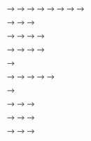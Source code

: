 <!-- ## 5.2 동시 출현 네트워크 - Co-occurrence network -->

<!-- 단어들이 서로 얼마나 가까운지 네트워크 형태로 표현한 것을 **동시 출현 네트워크(Co-occurrence network)** 라고 합니다. 단어 동시 출현 빈도를 이용해 동시 출현 네트워크를 만들면 단어들이 어떤 맥락에서 사용됐는지 이해할 수 있습니다. -->

<!-- ### 5.2.1 네트워크 그래프 데이터 만들기 - `as_tbl_graph()` -->

<!-- 동시 출현 네트워크를 만들려면 동시 출현 빈도 데이터를 '네트워크 그래프 데이터'로 변환해야 합니다. `tidygraph` 패키지의 `as_tbl_graph()`를 이용하면 네트워크 그래프 데이터를 만들 수 있습니다. -->

<!-- 네트워크가 너무 복잡하게 구성되지 않도록 단어 동시 출현 빈도를 담고 있는 `pair`에서 25회 이상 사용된 단어만 추출해 네트워크 그래프 데이터를 생성하겠습니다. 생성된 `graph_comment`를 출력하면 단어를 나타내는 노드(Node, 꼭짓점) 30개와 단어를 연결하는 엣지(Edge, 선) 108개로 구성된 것을 확인할 수 있습니다. 그래프를 만들 때 이 값들을 활용합니다. -->

<!-- ```{r eval=F} -->
<!-- install.packages("tidygraph") -->
<!-- library(tidygraph) -->

<!-- graph_comment <- pair %>% -->
<!--   filter(n >= 25) %>% -->
<!--   as_tbl_graph() -->

<!-- graph_comment -->
<!-- ``` -->


<!-- ```{r echo=F} -->
<!-- # install.packages("tidygraph") -->
<!-- library(tidygraph) -->

<!-- graph_comment <- pair %>% -->
<!--   filter(n >= 25) %>% -->
<!--   as_tbl_graph() -->

<!-- graph_comment -->
<!-- ``` -->

<!-- > [참고] 분석 결과물을 확인하기 전에는 빈도가 몇 이상인 단어를 추출하는 게 적당한지 알 수 없습니다. 빈도를 조절하며 그래프를 여러 번 만들어 본 다음 적당한 값을 찾아야 합니다. -->




<!-- ### 5.2.2 네트워크 그래프 만들기 - `ggraph()` -->

<!-- `graph_comment`를 이용해 네트워크 그래프를 만들겠습니다. `ggraph` 패키지의 `ggraph()`를 이용하면 네트워크 그래프를 쉽게 만들 수 있습니다. 네트워크 그래프는 엣지와 노드로 구성됩니다. (1) `ggraph()`에 앞에서 생성한 `graph_comment`를 입력하고 `geom_edge_link()`를 추가하면 단어가 엣지로 연결됩니다. (2) 여기에 `geom_node_point()`를 추가하면 각 단어가 노드로 구성됩니다. (3) 마지막으로 `geom_node_text()`를 추가하고 `aes(label = name)`을 입력하면 `graph_comment`의 `name`에 있는 단어가 노드에 표시됩니다.  -->

<!-- ```{r eval=F} -->
<!-- install.packages("ggraph") -->
<!-- ``` -->

<!-- ```{r} -->
<!-- library(ggraph) -->
<!-- ggraph(graph_comment) + -->
<!--   geom_edge_link() +                 # 엣지 -->
<!--   geom_node_point() +                # 노드 -->
<!--   geom_node_text(aes(label = name))  # 텍스트 -->
<!-- ``` -->

<!-- > [알아두면 좋아요] 그래프를 큰 화면에 출력하는 방법 -->

<!-- > 네트워크 그래프는 큰 이미지로 봐야만 전체 구성을 확인할 수 있습니다. RStudio의 Plots 창에서 Zoom 아이콘을 클릭 해 큰 화면에서 살펴보세요. 또는 이미지 출력 창을 별도로 띄우면 큰 화면에서 그래프를 살펴볼 수 있습니다. 윈도우에서는 `windows()`, macOS에서는 `x11()`을 실행하고 창을 크게 만든 다음 그래프를 출력해보세요. -->


<!-- #### 그래프 다듬기 -->

<!-- 네트워크 그래프를 보기 좋게 수정하겠습니다. 우선 노드의 한글을 표현하는데 사용할 폰트를 설정하겠습니다. -->

<!-- ```{r} -->
<!-- library(showtext) -->
<!-- font_add_google(name = "Nanum Gothic", family = "nanumgothic") -->
<!-- showtext_auto() -->
<!-- ``` -->

<!-- 이제 함수의 파라미터를 이용해 엣지와 노드의 색깔, 크기, 텍스트 표시 위치 등을 수정하겠습니다. `ggraph()`의 `layout`은 네트워크 형태를 지정하는 기능을 합니다. `layout`을 지정하면 난수를 이용해 매번 다른 모양의 그래프를 만듭니다. `set.seed()`로 난수를 고정해 항상 같은 모양의 그래프를 만들도록 설정하겠습니다. -->

<!-- ```{r} -->
<!-- set.seed(1234)                              # 난수 고정 -->
<!-- ggraph(graph_comment, layout = "fr") +      # 레이아웃 -->

<!--   geom_edge_link(color = "gray50",          # 엣지 색깔 -->
<!--                  alpha = 0.5) +             # 엣지 명암 -->

<!--   geom_node_point(color = "lightcoral",     # 노드 색깔 -->
<!--                   size = 5) +               # 노드 크기 -->

<!--   geom_node_text(aes(label = name),         # 텍스트 표시 -->
<!--                  repel = T,                 # 노드밖 표시 -->
<!--                  size = 5,                  # 텍스트 크기 -->
<!--                  family = "nanumgothic") +  # 폰트 -->

<!--   theme_graph()                             # 배경 삭제 -->
<!-- ``` -->

<!-- > [참고] 노트 텍스트의 폰트는 `geom_node_text()`의 `family`를 이용해 별도로 설정해야 합니다. `theme()`으로 그래프의 전체 폰트를 바꾸더라도 노드 텍스트에는 적용되지 않습니다.  -->

<!-- <br> -->

<!-- > [참고] `ggraph()`의 `layout`을 이용해 네트워크를 다양한 모양으로 표현할 수 있습니다. 레이아웃에 따라 네트워크가 어떻게 달라지는지 궁금하다면 아래 페이지를 살펴보세요. -->

<!-- > [- data-imaginist.com/2017/ggraph-introduction-layouts](data-imaginist.com/2017/ggraph-introduction-layouts) -->


<!-- #### 네트워크 그래프 함수 만들기 -->

<!-- 앞으로 네트워크 그래프를 자주 만들게 될 것입니다. 같은 코드를 반복 작성하지 않도록 함수를 만들어 활용하겠습니다.  -->

<!-- ```{r} -->
<!-- word_network <- function(x) { -->
<!--   ggraph(x, layout = "fr") + -->
<!--     geom_edge_link(color = "gray50", -->
<!--                    alpha = 0.5) + -->
<!--     geom_node_point(color = "lightcoral", -->
<!--                     size = 5) + -->
<!--     geom_node_text(aes(label = name), -->
<!--                    repel = T, -->
<!--                    size = 5, -->
<!--                    family = "nanumgothic") + -->
<!--     theme_graph() -->
<!-- } -->
<!-- ``` -->

<!-- 이제 `as_tbl_graph()`로 만든 데이터를 `word_network()`에 적용하면 네트워크 그래프가 만들어집니다. -->

<!-- ```{r eval=F} -->
<!-- set.seed(1234) -->
<!-- word_network(graph_comment) -->
<!-- ``` -->

<!-- > [편집] 결과 생략 표시 -->


<!-- ### 5.2.3 유의어 처리하기 -->

<!-- 출력한 그래프를 보면 `"감독"`, `"봉감독"`, `"봉준호감독"`과 같이 의미가 비슷한 단어가 개별 노드로 되어있어 복잡하고 해석하기 어렵습니다. 이처럼 표현은 다르지만 의미가 비슷한 단어를 **유의어(Synonyms)**라고 합니다. 유의어를 한 단어로 통일하면 데이터의 구조를 간결하게 만들므로 텍스트를 해석하는데 도움이 됩니다. -->

<!-- 네트워크에 단어 간의 관계가 더 분명하게 드러나도록 `comment`에서 비슷한 단어들을 통일한 다음 네트워크 그래프 데이터를 다시 만들겠습니다. 출력 결과를 보면 그래프 구조가 이해하기 편해졌음을 알 수 있습니다. -->

<!-- <!-- ```{r} --> -->
<!-- <!-- # 유의어 처리하기 --> -->
<!-- <!-- comment <- comment %>% --> -->
<!-- <!--   mutate( --> -->
<!-- <!--     word = ifelse(str_detect(word, "감독") & --> -->
<!-- <!--                   !str_detect(word, "감독상"), "봉준호", word), --> -->
<!-- <!--     word = ifelse(word  == "오르다", "올리다", word), --> -->
<!-- <!--     word = ifelse(str_detect(word, "축하"), "축하", word)) --> -->

<!-- <!-- # 단어 동시 출현 빈도 구하기 --> -->
<!-- <!-- pair <- comment %>% --> -->
<!-- <!--   pairwise_count(word, id, sort = T) --> -->

<!-- <!-- # 네트워크 그래프 데이터 만들기 --> -->
<!-- <!-- graph_comment <- pair %>% --> -->
<!-- <!--   filter(n >= 25) %>% --> -->
<!-- <!--   as_tbl_graph() --> -->

<!-- <!-- # 네트워크 그래프 만들기 --> -->
<!-- <!-- set.seed(1234) --> -->
<!-- <!-- word_network(graph_comment) --> -->
<!-- <!-- ``` --> -->


<!-- ```{r} -->
<!-- # 유의어 처리하기 -->
<!-- comment <- comment %>% -->
<!--   mutate(word = ifelse(str_detect(word, "감독") & -->
<!--                       !str_detect(word, "감독상"), "봉준호", word),  -->
<!--          word = ifelse(word == "오르다", "올리다", word), -->
<!--          word = ifelse(str_detect(word, "축하"), "축하", word)) -->

<!-- # 단어 동시 출현 빈도 구하기 -->
<!-- pair <- comment %>% -->
<!--   pairwise_count(word, id, sort = T) -->

<!-- # 네트워크 그래프 데이터 만들기 -->
<!-- graph_comment <- pair %>% -->
<!--   filter(n >= 25) %>% -->
<!--   as_tbl_graph() -->

<!-- # 네트워크 그래프 만들기 -->
<!-- set.seed(1234) -->
<!-- word_network(graph_comment) -->
<!-- ``` -->


<!-- --- -->

<!-- > [편집] 지시선 넣어 설명하기 - 코드에 주석을 달면 지저분해지므로 -->

<!-- ```{r eval=F} -->
<!-- # "감독상"을 제외하고 "감독"이 들어간 모든 단어를 "봉준호"로 수정 -->
<!--     word = ifelse(str_detect(word, "감독") & -->
<!--                   !str_detect(word, "감독상"), "봉준호", word), -->

<!-- # "오르다"를 "올리다"로 수정 -->
<!-- word = ifelse(word  == "오르다", "올리다", word), -->

<!-- # "축하"가 들어간 모든 단어를 "축하"로 수정 -->
<!-- word = ifelse(str_detect(word, "축하"), "축하", word)) -->
<!-- ``` -->

<!-- --- -->



<!-- ### 5.2.4 연결 중심성과 커뮤니티 -->

<!-- 네트워크 그래프는 수많은 단어를 노드로 표현하기 때문에 어떤 단어를 중심으로 해석해야 할지 판단하기 어렵습니다. 이런 경우 그래프에 연결 중심성과 커뮤니티를 표현하면 단어의 관계를 보다 분명하게 파악할 수 있습니다. -->


<!-- #### 연결 중심성이란? -->

<!-- **연결 중심성(Degree Centrality)**은 노드가 다른 노드들과 얼마나 깊게 연결되는지를 나타낸 값입니다. 연결 중심성으로 노드의 크기를 조정하면 어떤 단어를 눈여겨봐야 하는지 판단하기 쉬워집니다. `tidygraph`패키지의 `centrality_degree()`를 이용하면 연결 중심성을 구할 수 있습니다. -->

<!-- ```{r echo=FALSE, out.width = '500px'} -->
<!-- knitr::include_graphics(here::here("img/network_centrality.png")) -->
<!-- ``` -->

<!-- #### 커뮤니티란? -->

<!-- 어떤 단어들은 관계가 가까워 자주 함께 사용되고, 어떤 단어들은 그렇지 않습니다. '단어 간의 관계가 가까워 빈번하게 연결된 노드 집단'을 **커뮤니티(Community)**라고 합니다. 노드를 커뮤니티별로 구분지어 서로 다른 색으로 표현하면 네트워크 구조를 이해하는데 도움이 됩니다.  `tidygraph` 패키지의 `group_infomap()`을 이용하면 노드들을 몇 개의 커뮤니티로 구분할 수 있습니다. -->

<!-- ```{r echo=FALSE, out.width = '500px'} -->
<!-- knitr::include_graphics(here::here("img/network_community.png")) -->
<!-- ``` -->

<!-- #### 1. 네트워크 그래프 데이터에 연결 중심성, 커뮤니티 변수 추가하기 -->

<!-- 네트워크 그래프에 연결 중심성과 커뮤니티를 표현하면 단어 동시 출현 빈도를 담은 `pair`를 이용해 네트워크 그래프 데이터를 만든 다음, 연결 중심성과 커뮤니티를 나타낸 변수를 추가하면 됩니다. -->

<!-- **네트워크 그래프 데이터 만들기** : `pair`에서 25회 이상 함께 사용된 단어만 추출하고 `as_tbl_graph()`를 이용해 네트워크 그래프 데이터를 만들겠습니다. `group_infomap()`은 방향성이 없는 네트워크에서만 커뮤니티를 찾아주기 때문에 `as_tbl_graph()`에 `directed = F`를 입력해야합니다. -->

<!-- **연결 중심성, 커뮤니티 변수 추가하기** : `mutate()`에 `centrality_degree()`를 적용해 연결 중심성을 나타낸 변수를 추가하고, `group_infomap()`을 적용해 노드들을 몇 개의 커뮤니티로 분류한 변수를 추가하겠습니다. -->

<!--   `group_infomap()`은 커뮤니티를 정수형 숫자로 표현합니다. 변수가 숫자인 상태로 그래프를 만들면 노드가 그룹에 따라 다른 색으로 표현되는 게 아니라 숫자 크기에 따라 농도가 다른 그라데이션으로 표현됩니다. `as.factor()`를 이용해 `group_infomap()`의 결과를 factor  타입으로 변환하면 이런 현상을 피할 수 있습니다. -->

<!-- `graph_comment`를 출력하면 각 노드에 중심성(centrality)과 커뮤니티(group)가 추가된 것을 확인할 수 있습니다. -->

<!-- ```{r} -->
<!-- set.seed(1234) -->
<!-- ``` -->

<!-- ```{r} -->
<!-- graph_comment <- pair %>% -->
<!--   filter(n >= 25) %>% -->
<!--   as_tbl_graph(directed = F) %>% -->
<!--   mutate(centrality = centrality_degree(),        # 연결 중심성 -->
<!--          group = as.factor(group_infomap()))      # 커뮤니티 -->

<!-- graph_comment -->
<!-- ``` -->

<!-- > [참고] `group_infomap()`은 그룹을 생성할 때 난수를 이용하기 때문에 코드를 실행할 때마다 그룹이 조금씩 바뀝니다. `set.seed()`로 난수를 고정하면 항상 같은 그룹을 생성합니다. -->

<!-- #### 2. 네트워크 그래프에 연결 중심성, 커뮤니티 표현하기 -->

<!-- `graph_comment`를 이용해 그래프를 만들겠습니다. `geom_node_point()`에 `aes()`를 추가한 다음 연결 중심성에 따라 노드 크기를 결정하도록  `size = centrality`를 입력하고, 커뮤니티에 따라 노드 색깔을 결정하도록 `color = group`를 입력하겠습니다. 그런 다음 `show.legend = F`를 추가해 범례를 표현하지 않도록 하겠습니다. -->

<!-- 노드 크기를 연결 중심성에 따라 결정하면 노드가 너무 크거나 너무 작아서 알아보기 불편합니다. 노드 크기를 5~15 범위로 유지하도록 `scale_size(range = c(5, 15))`를 추가하겠습니다. -->

<!-- ```{r} -->
<!-- set.seed(1234) -->
<!-- ggraph(graph_comment, layout = "fr") +      # 레이아웃 -->

<!--   geom_edge_link(color = "gray50",          # 엣지 색깔 -->
<!--                  alpha = 0.5) +             # 엣지 명암 -->

<!--   geom_node_point(aes(size = centrality,    # 노드 크기 -->
<!--                       color = group),       # 노드 색깔 -->
<!--                   show.legend = F) +        # 범례 삭제 -->
<!--   scale_size(range = c(5, 15)) +            # 노드 크기 범위 -->

<!--   geom_node_text(aes(label = name),         # 텍스트 표시 -->
<!--                  repel = T,                 # 노드밖 표시 -->
<!--                  size = 5,                  # 텍스트 크기 -->
<!--                  family = "nanumgothic") +  # 폰트 -->

<!--   theme_graph()                             # 배경 삭제 -->
<!-- ``` -->




<!-- #### 3. 주요 단어 살펴보기 -->

<!-- 네트워크 그래프를 보면 텍스트에서 어떤 단어가 중요한지, 단어가 어떤 맥락에서 사용되었는지 이해할 수 있습니다. -->

<!-- #### 관심 단어의 커뮤니티 살펴보기 -->

<!-- 가장 눈에 띄는 단어는 노드의 크기가 가장 큰 `"봉준호"`입니다. `graph_comment`에서 `name`이 `"봉준호"`인 행을 출력하면 4번 커뮤니티로 분류되어 있음을 알 수 있습니다. -->

<!-- ```{r} -->
<!-- graph_comment %>% -->
<!--   filter(name == "봉준호") -->
<!-- ``` -->

<!-- #### 같은 커뮤니티로 분류된 단어 살펴보기 -->

<!-- `graph_comment`에서 `group`이 `4`인 노드를 추출해 데이터 프레임으로 변환하면 `"봉준호"`가 어떤 단어들과 같은 커뮤니티로 분류되었는지 알 수 있습니다. -->

<!-- ```{r} -->
<!-- graph_comment %>% -->
<!--   filter(group == 4) %>% -->
<!--   arrange(-centrality) %>% -->
<!--   data.frame() -->
<!-- ``` -->

<!-- #### 연결 중심성이 높은 주요 단어 살펴보기 -->

<!-- `graph_comment`를 연결 중심성이 높은 순으로 출력하면 어떤 단어를 눈여겨 봐야할지 알 수 있습니다. 아래 출력 결과를 보면 `"축하"`가 `"봉준호"` 다음으로 연결 중심성이 높고, 2번 커뮤니티로 분류되어 있다는 것을 알 수 있습니다. -->

<!-- ```{r} -->
<!-- graph_comment %>% -->
<!--   arrange(-centrality) -->
<!-- ``` -->

<!-- 2번 커뮤니티로 분류된 단어들을 살펴보면 주로 봉준호 감독의 수상을 축하하는 내용으로 구성되어 있음을 알 수 있습니다. -->

<!-- ```{r} -->
<!-- graph_comment %>% -->
<!--   filter(group == 2) %>% -->
<!--   arrange(-centrality) %>% -->
<!--   data.frame() -->
<!-- ``` -->


<!-- #### 4. 주요 단어가 사용된 원문 살펴보기 -->

<!-- 네트워크에 표현된 단어만 봐서는 맥락을 구체적으로 이해하기 어려울 수 있습니다. 이럴 때 단어가 사용된 텍스트 원문을 함께 살펴보면 맥락을 이해하는데 도움이 됩니다. `filter()`와 `str_detact()`를 이용해 댓글 원문이 들어있는 `news_comment`에서 특정 단어가 사용된 댓글을 추출해 보겠습니다. -->

<!-- ```{r eval=F} -->
<!-- news_comment %>% -->
<!--   filter(str_detect(reply, "봉준호") & str_detect(reply, "대박")) %>% -->
<!--   select(reply) -->
<!-- ``` -->

<!-- ```{r echo=F} -->
<!-- news_comment %>% -->
<!--   filter(str_detect(reply, "봉준호") & str_detect(reply, "대박")) %>% -->
<!--   select(reply) %>% -->
<!--   print(n = 3) -->
<!-- ``` -->

<!-- <br> -->

<!-- ```{r eval=F} -->
<!-- news_comment %>% -->
<!--   filter(str_detect(reply, "박근혜") & str_detect(reply, "블랙리스트")) %>% -->
<!--   select(reply) -->
<!-- ``` -->

<!-- ```{r echo=F} -->
<!-- news_comment %>% -->
<!--   filter(str_detect(reply, "박근혜") & str_detect(reply, "블랙리스트")) %>% -->
<!--   select(reply) %>% -->
<!--   print(n = 3) -->
<!-- ``` -->

<!-- <br> -->

<!-- ```{r eval=F} -->
<!-- news_comment %>% -->
<!--   filter(str_detect(reply, "기생충") & str_detect(reply, "조국")) %>% -->
<!--   select(reply) -->
<!-- ``` -->

<!-- ```{r echo=F} -->
<!-- news_comment %>% -->
<!--   filter(str_detect(reply, "기생충") & str_detect(reply, "조국")) %>% -->
<!--   select(reply) %>% -->
<!--   print(n = 3) -->
<!-- ``` -->


<!-- > [참고] `tidygraph` 패키지에는 `centrality_degree()` 외에도 연결 중심성 지표를 구하는 다양한 함수가 있습니다. 또한 `group_infomap()` 외에도 커뮤니티 탐지 알고리즘을 이용하는 다양한 함수가 있습니다. `tidygraph` 패키지에서 사용할 수 있는 지표와 알고리즘이 궁금하다면 아래 페이지를 살펴보세요. -->

<!-- > [- tidygraph.data-imaginist.com](tidygraph.data-imaginist.com) -->


<!-- ## 5.3 단어 간 상관 분석 - Phi coefficient -->

<!-- 앞에서 보았듯이 `"영화"`와 `"기생충"`은 가장 빈번하게 함께 사용되는 단어쌍입니다. 하지만 이 단어들은 독립적으로도 흔하게 사용되기 때문에 텍스트를 이해하는데 별 다른 도움이 되지 않습니다. 단어의 관계를 분석할 때는 단순히 자주 함께 사용된 단어가 아니라 다른 단어에 비해 상대적으로 자주 함께 사용된 단어가 무엇인지 살펴봐야 합니다. -->

<!-- ### 5.3.1 파이 계수의 개념 알아보기 -->

<!-- **파이 계수(Phi coefficient)**는 두 단어가 함께 사용되는 경우가 각각 사용되는 경우에 비해 얼마나 많은지 나타낸 지표입니다. 파이 계수를 이용하면 어떤 단어와 자주 함께 사용되지만 다른 단어와는 자주 함께 사용되지 않는 단어 즉, 상대적으로 관련성이 큰 단어가 무엇인지 알 수 있습니다. -->


<!-- #### 파이 계수의 의미 -->

<!-- 파이 계수가 어떤 의미를 지니는지 조금 더 자세히 알아보겠습니다. X와 Y라는 두 단어가 있을 때, 여러 텍스트에서 두 단어의 사용 여부를 놓고 가능한 모든 경우를 따져보면 다음과 같이 나누어 볼 수 있습니다. -->

<!-- - X, Y 모두 있음($a$) -->
<!-- - X, Y 모두 없음($d$) -->
<!-- - X만 있음($b$) -->
<!-- - Y만 있음($c$) -->

<!-- 이를 표로 정리하면 다음과 같습니다. -->

<!-- |              | 단어 Y 있음     | 단어 Y 없음     | 전체           |   | -->
<!-- |:------------:|:---------------:|:---------------:|:--------------:|---| -->
<!-- | 단어 X 있음  | $a$             | $b$             | $a+b$          |   | -->
<!-- | 단어 X 없음  | $c$             | $d$             | $c+d$          |   | -->
<!-- | 전체         | $a+c$           | $b+d$           | n              |   | -->

<!-- 각각의 경우에 해당하는 텍스트의 개수를 구한 다음 아래 공식을 이용하면 파이 계수를 계산할 수 있습니다. -->

<!-- $$\phi=\frac{ad-bc}{\sqrt{(a+b)(c+d)(a+c)(b+d)}}$$ -->

<!-- 파이 계수의 범위는 -1 ~ +1입니다. +1에 가까울수록 두 단어가 자주 함께 사용돼 관련성이 크다는 것을 의미합니다. 반대로 -1에 가까울수록 함께 사용되는 경우가 드물어 관련성이 작다는 것을 의미합니다. -->

<!-- #### 5.3.2 파이 계수 구하기 - `pairwise_cor()` -->

<!-- 텍스트를 형태소로 토큰화한 후 **5.2.3**에서 유의어 처리를 완료한 `comment`를 이용해 파이 계수를 구하겠습니다. -->

<!-- 먼저 `add_count()`를 이용해 단어 빈도를 추가하고, 사용 빈도가 낮은 단어 간의 파이 계수는 텍스트의 전반적인 경향을 이해하는 데 도움이 되지 않으므로 20회 이상 사용된 단어만 추출하겠습니다. 그런 다음 `widyr` 패키지의 `pairwise_cor()`를 이용해 파이 계수를 구하겠습니다. `pairwise_cor()`에는 두 가지 파라미터를 지정해야 합니다. -->

<!-- - `item` : 단어가 들어있는 변수. 여기서는 `word`를 입력하면 됩니다. -->
<!-- - `feature` : 텍스트를 구분하는 기준이 되는 변수. 여기서는 `id`를 입력하면 됩니다. -->

<!-- `pairwise_cor()`에 `sort = T`를 추가하면 파이 계수가 높은 순으로 데이터를 정렬하므로 관련성이 큰 단어 중심으로 결과물을 살펴볼 수 있습니다. 출력 결과에서 `correlation`이 단어쌍의 파이 계수를 의미합니다. -->

<!-- ```{r} -->
<!-- word_cors <- comment %>% -->
<!--   add_count(word) %>% -->
<!--   filter(n >= 20) %>% -->
<!--   pairwise_cor(item = word, feature = id, sort = T) -->

<!-- word_cors -->
<!-- ``` -->

<!-- > [참고] `count()`를 이용하면 빈도만 남지만 `add_count()`를 이용하면 원자료를 유지한 상태로 빈도를 나타낸 변수를 추가합니다. -->


<!-- ### 5.3.3 특정 단어와 관련성이 큰 단어 살펴보기 -->

<!-- `filter()`를 이용하면 특정 단어와 관련성이 큰 단어를 살펴볼 수 있습니다. 출력 결과를 보면 단순히 자주 사용된 단어가 아니라 상대적으로 자주 함께 사용된 단어가 무엇인지 알 수 있습니다. -->

<!-- ```{r} -->
<!-- word_cors %>%  -->
<!--   filter(item1 == "대한민국") -->

<!-- word_cors %>%  -->
<!--   filter(item1 == "역사") -->
<!-- ``` -->

<!-- > [편집] 2단 편집 -->

<!-- #### 5.3.4 파이 계수로 막대 그래프 만들기 -->

<!-- 파이 계수로 막대 그래프를 만들면 특정 단어가 어떤 단어와 관련성이 높은지 한 눈에 살펴볼 수 있습니다. -->

<!-- #### 1. 관심 단어별로 파이 계수가 큰 단어 추출하기 -->

<!-- `word_cors`에서 관심 단어별로 파이 계수가 가장 큰 단어를 8개씩 추출하겠습니다. -->

<!-- ```{r} -->
<!-- # 관심 단어 목록 생성 -->
<!-- target <- c("대한민국", "역사", "수상소감", "조국", "박근혜", "블랙리스트") -->

<!-- top_cors <- word_cors %>% -->
<!--   filter(item1 %in% target) %>% -->
<!--   group_by(item1) %>% -->
<!--   slice_max(correlation, n = 8) -->
<!-- ``` -->


<!-- #### 2. 막대 그래프 만들기 -->

<!-- `top_cors`를 이용해 그래프를 만들겠습니다. 출력된 그래프를 보면 관심 단어가 어떤 단어와 관련성이 큰지 한 눈에 알 수 있습니다. -->

<!-- ```{r} -->
<!-- # 그래프 순서 정하기 -->
<!-- top_cors$item1 <- factor(top_cors$item1, levels = target) -->

<!-- library(ggplot2) -->
<!-- ggplot(top_cors, aes(x = reorder_within(item2, correlation, item1), -->
<!--                  y = correlation, -->
<!--                  fill = item1)) + -->
<!--   geom_col(show.legend = F) + -->
<!--   facet_wrap(~ item1, scales = "free") + -->
<!--   coord_flip() + -->
<!--   scale_x_reordered() + -->
<!--   labs(x = NULL) + -->
<!--   theme(text = element_text(family = "nanumgothic")) -->
<!-- ``` -->


<!-- ### 5.3.5 파이 계수로 네트워크 그래프 만들기 -->

<!-- 단어의 동시 출현 빈도를 이용해 네트워크 그래프를 만들었던 것과 같은 방식으로 파이 계수를 이용해 네트워크 그래프를 만들 수 있습니다. 파이 계수로 네트워크 그래프를 만들면 관련성이 큰 단어 중심으로 텍스트의 맥락을 살펴볼 수 있습니다. -->


<!-- #### 1. 네트워크 그래프 데이터 만들고 연결 중심성과 커뮤니티 추가하기 -->

<!-- 네트워크 그래프가 너무 복잡하지 않고 관련성이 큰 단어 중심으로 표현되도록 `word_cors`에서 `correlation`이 `0.15` 이상인 단어쌍을 추출하겠습니다. 그런 다음, 네트워크 그래프 데이터를 만들고, 연결 중심성과 커뮤니티를 추가하겠습니다. -->
<!-- ```{r} -->
<!-- set.seed(1234) -->
<!-- graph_cors <- word_cors %>% -->
<!--   filter(correlation >= 0.15) %>% -->
<!--   as_tbl_graph(directed = F) %>% -->
<!--   mutate(centrality = centrality_degree(), -->
<!--          group = as.factor(group_infomap())) -->
<!-- ``` -->

<!-- > [편집] 파이 계수가 몇 이상인 단어쌍을 추출해야 하는지는 정답이 없습니다. 값을 바꿔가며 여러 번 그래프를 만들어 본 다음 적당한 값을 찾아야 합니다. -->

<!-- #### 2. 네트워크 그래프 만들기 -->

<!-- `graph_cors`를 이용해 네트워크 그래프를 만들겠습니다. 단어 간 관련성이 클수록 엣지가 진하게 표현되도록 `geom_edge_link()`에 `aes(edge_alpha = correlation))`를 입력하고, 단어 간 관련성이 클수록 엣지가 두껍게 표현되도록 `edge_width = correlation`를 입력하겠습니다. 출력된 그래프를 보면 단어들이 얼마나 관련성이 큰지에 따라 네트워크를 형성하고 있음을 알 수 있습니다. -->

<!-- ```{r} -->
<!-- set.seed(1234) -->
<!-- ggraph(graph_cors, layout = "fr") + -->

<!--   geom_edge_link(color = "gray50", -->
<!--                  aes(edge_alpha = correlation,   # 엣지 명암 -->
<!--                      edge_width = correlation),  # 엣지 두께 -->
<!--                  show.legend = F) +              # 범례 삭제 -->
<!--   scale_edge_width(range = c(1, 4)) +            # 엣지 두께 범위 -->

<!--   geom_node_point(aes(size = centrality, -->
<!--                       color = group), -->
<!--                   show.legend = F) + -->
<!--   scale_size(range = c(5, 10)) + -->

<!--   geom_node_text(aes(label = name), -->
<!--                  repel = T, -->
<!--                  size = 5, -->
<!--                  family = "nanumgothic") + -->

<!--   theme_graph() -->
<!-- ``` -->


<!-- #### 동시 출현 빈도, 파이 계수 네트워크 그래프의 차이점 -->

<!-- 동시 출현 빈도를 이용한 네트워크 그래프는 `"봉준호"`, `"영화"`와 같이 여러 단어와 자주 함께 사용된 단어 중심으로 네트워크를 형성했습니다. 반면 파이 계수를 이용한 네트워크 그래프는 다른 단어에 비해 상대적으로 자주 함께 사용된, 관련성이 큰 단어 중심으로 네트워크를 형성한다는 특징이 있습니다. -->

<!-- 동시 출현 빈도를 이용한 그래프는 대부분의 노드가 서로 연결되어 있어 구조가 복잡하고 단어 군집이 명확하게 드러나지 않습니다. 반면에 파이 계수를 이용한 그래프는 파이 계수가 특정 값 이상인 단어쌍만 추출해 만들었기 때문에, 관련성이 작은 단어 노드들이 연결되지 않아 단어 군집이 명확하게 드러난다는 특징이 있습니다. -->

<!-- 자주 사용된 단어들이 어떤 맥락에서 사용됐는지 파악하려면 동시 출현 빈도를 활용해 네트워크 그래프를 만드는 게 좋고, 어떤 단어들이 밀접하게 관련되어 있는지 알아보려면 파이 계수를 활용해 네트워크 그래프를 만드는 게 좋습니다. -->


<!-- ## 5.4 연이어 사용된 단어쌍 분석하기 - n-gram -->

<!-- 같은 단어도 앞뒤에 함께 사용된 단어에 따라 의미가 달라질 수 있습니다. 예를 들어 '사과를 먹다'와 '사과를 하다'에서 '사과'는 뒤에 오는 단어인 '먹다', '하다'에 따라 과일이 되기도 하고 미안한 마음을 표현하는 행위가 되기도 합니다. '감을 잡다' 혹은 '귀가 얇다'와 같이 어떤 단어는 연결되어 있을 때만 의미를 갖기도 합니다. -->

<!-- 앞에서 다룬 단어 동시 출현 빈도 분석은 단어들이 텍스트에서 얼마나 자주 함께 사용됐는지를 보고 관계가 있는지 살펴보기 때문에 단어가 연결될 때 생기는 의미를 무시합니다. 단어가 문장에 함께 사용되기만 하면 관련이 있는 것으로 가정하기 때문에 대다수의 텍스트에 사용된 일반적이고 특징 없는 단어를 중점적으로 살펴보게 되는 한계도 있습니다. -->


<!-- #### 엔그램이란? -->

<!-- 연이어 사용된 n개의 단어를 **엔그램(n-gram)**이라고 합니다.  엔그램(n-gram)에서 엔(n)은 몇 개의 단어가 연속되는지를 의미합니다. 두 단어가 연속되면 **바이그램(Bigram)** 혹은 **2-gram**, 세 단어가 연속되면 **트라이그램(Trigram)** 혹은 **3-gram** 이라 부릅니다. -->

<!-- 텍스트를 엔그램으로 토큰화해 분석하면 단어 앞뒤에 어떤 단어가 연이어 사용됐는지 함께 살펴보기 때문에 단어가 연결될 때 생기는 의미와 맥락을 더 잘 이해할 수 있습니다.  엔그램을 이용하면 단어들이 텍스트에 얼마나 자주 '함께' 사용됐는지가 아니라 얼마나 자주 '연이어' 사용됐는지를 중심으로 관계를 살펴보기 때문에 대다수의 텍스트에 사용된 일반적인 단어에 집중하는 문제를 피할 수 있다는 장점도 있습니다. -->

<!-- > [편집] 엔그램 설명 이미지 삽입 -->


<!-- ### 5.4.1 엔그램으로 토큰화하기 -->

<!-- `unnest_tokens()`를 이용하면 텍스트를 엔그램으로 토큰화할 수 있습니다. -->


<!-- #### 샘플 텍스트로 엔그램 토큰화해보기 -->

<!-- 샘플 텍스트를 이용해 엔그램으로 토큰화하는 방법을 알아보겠습니다. `unnest_tokens()`의 `token`에 `"ngrams"`를 입력하고, 몇 단어를 기준으로 할 지, 단어 개수를 `n`에 입력하면 됩니다. `n`에 `2`를 입력하면 바이그램, `3`을 입력하면 트라이그램이 됩니다. -->

<!-- ```{r} -->
<!-- text <- tibble(value = "대한민국은 민주공화국이다. 대한민국의 주권은 국민에게 있고, 모든 권력은 국민으로부터 나온다.") -->

<!-- # 바이그램 토큰화 -->
<!-- text %>% -->
<!--   unnest_tokens(input = value, -->
<!--                 output = word, -->
<!--                 token = "ngrams", -->
<!--                 n = 2) -->
<!-- ``` -->

<!-- <br> -->

<!-- ```{r} -->
<!-- # 트라이그램 토큰화 -->
<!-- text %>% -->
<!--   unnest_tokens(input = value, -->
<!--                 output = word, -->
<!--                 token = "ngrams", -->
<!--                 n = 3) -->
<!-- ``` -->

<!-- > [편집] 2단 편집 -->

<!-- 앞 장에서 단어 동시 출현 빈도 분석을 할 때는 각 단어를 하나의 토큰으로 삼았습니다. 이는 `n`이 `1`인 **유니그램(Unigram)** 혹은 **1-gram**으로 토큰화한 것과 같습니다. 다음 코드를 실행하면 두 방식의 결과물이 같다는 것을 알 수 있습니다. -->

<!-- ```{r} -->
<!-- # 단어 기준 토큰화 -->
<!-- text %>% -->
<!--   unnest_tokens(input = value, -->
<!--                 output = word, -->
<!--                 token = "words") -->
<!-- ``` -->

<!-- <br> -->

<!-- ```{r} -->
<!-- # 유니그램 토큰화 -->
<!-- text %>% -->
<!--   unnest_tokens(input = value, -->
<!--                 output = word, -->
<!--                 token = "ngrams", -->
<!--                 n = 1) -->
<!-- ``` -->

<!-- > [편집] 2단 편집 -->


<!-- <!-- ngram 오류 수정 --> -->

<!-- <!-- 기존 버전 --> -->
<!-- <!-- 143쪽에서 댓글을 형태소로 토큰화하고 유의어 처리를 완료한 comment를 이용해 바이그램 구함 --> -->
<!-- <!-- comment가 명사와 동사, 형용사를 따로 추출해 구한 다음 합친 방식이라 --> -->
<!-- <!-- 단어 순서가 문장에 사용된 순서가 아니라 앞에는 명사, 뒤에는 동사/형용사과 나열된 형태임.  --> -->
<!-- <!-- 문장에 사용된 순서로 바꿔야함 --> -->


<!-- #### 기사 댓글로 바이그램 만들기 -->

<!-- 영화 ‘기생충’ 관련 기사 댓글을 엔그램으로 토큰화해 분석하겠습니다. 132쪽에서 댓글을 형태소로 토큰화하고 품사별로 행을 분리한 `comment_pos`를 이용해 바이그램을 만들겠습니다. -->


<!-- #### (1) 명사, 동사, 형용사 추출하기 -->

<!-- `comment_pos`에서 명사, 동사, 형용사를 추출해 결합한 후 두 글자 이상만 남깁니다. -->

<!-- ```{r} -->
<!-- comment_new <- comment_pos %>% -->
<!--   separate_rows(word, sep = "[+]") %>% -->
<!--   filter(str_detect(word, "/n|/pv|/pa")) %>% -->
<!--   mutate(word = ifelse(str_detect(word, "/pv|/pa"), -->
<!--                        str_replace(word, "/.*$", "다"), -->
<!--                        str_remove(word, "/.*$"))) %>% -->
<!--   filter(str_count(word) >= 2) %>% -->
<!--   arrange(id) -->
<!-- ``` -->

<!-- > [참고] 텍스트 원문을 바이그램으로 바로 토큰화하면 ‘하다’, ‘했다’, ‘하며’, ‘하므로’ 처럼 원형이 같지만 표현만 다른 단어들이 전부 개별 단어로 취급됩니다. 단어의 표현이 아니라 의미 중심으로 분석해야 하므로 원문에서 형태소를 추출한 다음 바이그램으로 토큰화해야 합니다. -->

<!-- #### (2) 유의어 처리하기 -->

<!-- 143쪽과 마찬가지로 표현은 다르지만 의미가 비슷한 단어를 한 단어로 통일합니다. -->

<!-- ```{r} -->
<!-- comment_new <- comment_new %>% -->
<!--   mutate(word = ifelse(str_detect(word, "감독") & -->
<!--                       !str_detect(word, "감독상"), "봉준호", word),  -->
<!--          word = ifelse(word  == "오르다", "올리다", word), -->
<!--          word = ifelse(str_detect(word, "축하"), "축하", word)) -->
<!-- ``` -->


<!-- #### (3) 한 댓글이 하나의 행이 되도록 결합하기 -->

<!-- `comment_new`의 `word`는 `reply`에서 추출한 개별 단어로 구성되어 있습니다.  -->

<!-- ```{r eval=F} -->
<!-- comment_new %>% -->
<!--   select(word) -->
<!-- ``` -->

<!-- ```{r echo=F} -->
<!-- comment_new %>% -->
<!--   select(word) %>% -->
<!--   print(n = 5) -->
<!-- ``` -->

<!-- 한 댓글이 하나의 행이 되도록 `id`별로 `word`를 결합합니다. -->

<!-- ```{r eval=F} -->
<!-- line_comment <- comment_new %>% -->
<!--   group_by(id) %>% -->
<!--   summarise(sentence = paste(word, collapse = " ")) -->

<!-- line_comment -->
<!-- ``` -->

<!-- ```{r echo=F} -->
<!-- line_comment <- comment_new %>% -->
<!--   group_by(id) %>% -->
<!--   summarise(sentence = paste(word, collapse = " ")) -->

<!-- line_comment %>% -->
<!--   print(n = 5) -->
<!-- ``` -->


<!-- #### (4) 바이그램으로 토큰화하기 -->

<!-- `unnest_tokens()`를 이용해 `line_comment`를 바이그램으로 토큰화합니다.  -->

<!-- ```{r eval=F} -->
<!-- bigram_comment <- line_comment %>% -->
<!--   unnest_tokens(input = sentence, -->
<!--                 output = bigram, -->
<!--                 token = "ngrams", -->
<!--                 n = 2) -->

<!-- bigram_comment -->
<!-- ``` -->

<!-- ```{r echo=F} -->
<!-- bigram_comment <- line_comment %>% -->
<!--   unnest_tokens(input = sentence, -->
<!--                 output = bigram, -->
<!--                 token = "ngrams", -->
<!--                 n = 2) -->

<!-- bigram_comment %>% -->
<!--   print(n = 5) -->
<!-- ``` -->




<!-- ### 5.4.2 연이어 사용된 단어쌍 빈도 구하기 -->

<!-- 댓글에 어떤 단어쌍이 자주 사용되었는지 알아보겠습니다. -->

<!-- #### 1. 바이그램 분리하기 - `separate()` -->

<!-- `tidyr` 패키지의 `separate()`를 이용해서 바이그램을 구성하는 두 단어를 분리해 서로 다른 변수에 할당합니다. -->

<!-- ```{r eval=F} -->
<!-- # 바이그램 분리하기 -->
<!-- bigram_seprated <- bigram_comment %>% -->
<!--   separate(bigram, c("word1", "word2"), sep = " ") -->

<!-- bigram_seprated -->
<!-- ``` -->

<!-- ```{r echo=F} -->
<!-- # 바이그램 분리하기 -->
<!-- bigram_seprated <- bigram_comment %>% -->
<!--   separate(bigram, c("word1", "word2"), sep = " ") -->

<!-- bigram_seprated %>% -->
<!--   print(n = 5) -->
<!-- ``` -->


<!-- #### 2. 단어쌍 빈도 구하기 -->

<!-- `count()`로 단어쌍의 빈도를 구하고, `na.omit()`을 이용해 결측치가 있는 행을 제거합니다. ‘축하합니다’, ‘멋집니다’ 처럼 한 단어로 된 문장은 바이그램으로 토큰화하면 `NA`가 됩니다. -->


<!-- ```{r eval=F} -->
<!-- # 단어쌍 빈도 구하기 -->
<!-- pair_bigram <- bigram_seprated %>% -->
<!--   count(word1, word2, sort = T) %>% -->
<!--   na.omit() -->

<!-- pair_bigram -->
<!-- ``` -->

<!-- ```{r echo=F} -->
<!-- # 단어쌍 빈도 구하기 -->
<!-- pair_bigram <- bigram_seprated %>% -->
<!--   count(word1, word2, sort = T) %>% -->
<!--   na.omit() -->

<!-- pair_bigram %>% -->
<!--   print(n = 5) -->
<!-- ``` -->


<!-- #### 3. 단어쌍 살펴보기 -->

<!-- 동시 출현 단어쌍을 담은 `pair`와 바이그램 단어쌍을 담은 `pair_bigram`을 비교해 보겠습니다. 동시 출현 단어쌍은 일반적으로 자주 사용된 단어로 구성되며 단어쌍의 종류가 많고 빈도도 높습니다. 반면, 바이그램 단어쌍은 의미가 연결되는 단어로 구성되며 단어쌍의 종류가 적고 빈도도 낮습니다. -->

<!-- ```{r eval=F} -->
<!-- # 동시 출현 단어쌍 -->
<!-- pair %>% -->
<!--   filter(item1 == "대한민국") -->
<!-- ``` -->

<!-- ```{r echo=F} -->
<!-- # 동시 출현 단어쌍 -->
<!-- pair %>% -->
<!--   filter(item1 == "대한민국") %>% -->
<!--   print(n = 5) -->
<!-- ``` -->


<!-- ```{r eval=F} -->
<!-- # 바이그램 단어쌍 -->
<!-- pair_bigram %>% -->
<!--   filter(word1 == "대한민국") -->
<!-- ``` -->

<!-- ```{r echo=F} -->
<!-- # 바이그램 단어쌍 -->
<!-- pair_bigram %>% -->
<!--   filter(word1 == "대한민국") %>% -->
<!--   print(n = 5) -->
<!-- ``` -->

<!-- > [편집] 2단 편집 -->


<!-- ```{r eval=F} -->
<!-- # 동시 출현 단어쌍 -->
<!-- pair %>% -->
<!--   filter(item1 == "아카데미") -->
<!-- ``` -->

<!-- ```{r echo=F} -->
<!-- # 동시 출현 단어쌍 -->
<!-- pair %>% -->
<!--   filter(item1 == "아카데미") %>% -->
<!--   print(n = 5) -->
<!-- ``` -->

<!-- ```{r eval=F} -->
<!-- # 바이그램 단어쌍 -->
<!-- pair_bigram %>% -->
<!--   filter(word1 == "아카데미") -->
<!-- ``` -->

<!-- ```{r echo=F} -->
<!-- # 바이그램 단어쌍 -->
<!-- pair_bigram %>% -->
<!--   filter(word1 == "아카데미") %>% -->
<!--   print(n = 5) -->

<!-- ``` -->

<!-- > [편집] 2단 편집 -->


<!-- ### 5.4.3 엔그램으로 네트워크 그래프 만들기 -->

<!-- `pair_bigram`을 이용해 네트워크 그래프 데이터를 만든 다음 142쪽에서 만든 `word_network()`를 이용해 네트워크 그래프를 만들겠습니다. -->

<!-- ```{r} -->
<!-- # 네트워크 그래프 데이터 만들기 -->
<!-- graph_bigram <- pair_bigram %>% -->
<!--   filter(n >= 8) %>% -->
<!--   as_tbl_graph() -->

<!-- # 네트워크 그래프 만들기 -->
<!-- set.seed(1234) -->
<!-- word_network(graph_bigram) -->
<!-- ``` -->


<!-- #### 유의어 통일하고 네트워크 그래프 다시 만들기 -->

<!-- 출력한 그래프를 보면 `"대단"`, `"대단하다"` 처럼 의미가 비슷한 단어가 개별 노드로 되어 있어 네트워크가 복잡하고 해석하기 어렵습니다. 단어의 관계가 분명하게 드러나도록 유의어를 통일하고 네트워크 그래프를 다시 만들겠습니다. -->

<!-- - 단어쌍을 담고 있는 `bigram_seprated`에서 비슷한 단어를 통일합니다.  -->
<!-- - 같은 단어가 연속 사용된 단어쌍을 해석하는 것은 의미가 없으므로 제거합니다.  -->
<!-- - 단어쌍 빈도를 구하고 `na.omit()`을 이용해 결측치를 제거합니다. -->

<!-- > [편집] 본문과 목록 간격 가깝게. 목록내 상하 간격 띄우기. -->



<!-- ```{r} -->
<!-- bigram_seprated <- bigram_seprated %>% -->
<!--   mutate(word1 = ifelse(str_detect(word1, "대단"), "대단", word1), -->
<!--          word2 = ifelse(str_detect(word2, "대단"), "대단", word2), -->

<!--          word1 = ifelse(str_detect(word1, "자랑"), "자랑", word1), -->
<!--          word2 = ifelse(str_detect(word2, "자랑"), "자랑", word2), -->

<!--          word1 = ifelse(str_detect(word1, "짝짝짝"), "짝짝짝", word1), -->
<!--          word2 = ifelse(str_detect(word2, "짝짝짝"), "짝짝짝", word2)) %>% -->

<!--   # 같은 단어 연속 제거 -->
<!--   filter(word1 != word2) -->

<!-- # 단어쌍 빈도 구하기 -->
<!-- pair_bigram <- bigram_seprated %>% -->
<!--   count(word1, word2, sort = T) %>% -->
<!--   na.omit() -->
<!-- ``` -->

<!-- --- -->

<!-- > [알아두면 좋아요] 여러 변수의 유의어 한 번에 처리하기 -->

<!-- > `dplyr` 패키지의 `mutate_at()`과 `case_when()`을 이용하면 여러 변수의 유의어를 처리하는 코드를 다음과 같이 작성할 수 있습니다. -->

<!-- ```{r eval=F} -->
<!-- bigram_seprated_new <- bigram_seprated %>%  -->
<!--   mutate_at(vars("word1", "word2"),  -->
<!--             ~ case_when( -->
<!--               str_detect(., "대단") ~ "대단", -->
<!--               str_detect(., "자랑") ~ "자랑", -->
<!--               str_detect(., "짝짝짝") ~ "짝짝짝", -->
<!--               T ~ .)) -->
<!-- ``` -->

<!-- --- -->

<!-- `pair_bigram`를 이용해 네트워크 그래프 데이터를 다시 만듭니다. 네트워크가 너무 복잡하지 않도록 8회 이상 사용된 단어쌍만 추출해 네트워크 그래프 데이터를 생성한 다음 연결 중심성과 커뮤니티를 추가합니다. `ggraph()`를 이용해 네트워크 그래프를 만듭니다. -->

<!-- ```{r} -->
<!-- # 네트워크 그래프 데이터 만들기 -->
<!-- set.seed(1234) -->
<!-- graph_bigram <- pair_bigram %>% -->
<!--   filter(n >= 8) %>% -->
<!--   as_tbl_graph(directed = F) %>% -->
<!--   mutate(centrality = centrality_degree(),    # 중심성 -->
<!--          group = as.factor(group_infomap()))  # 커뮤니티 -->

<!-- # 네트워크 그래프 만들기 -->
<!-- set.seed(1234) -->
<!-- ggraph(graph_bigram, layout = "fr") +         # 레이아웃 -->

<!--   geom_edge_link(color = "gray50",            # 엣지 색깔 -->
<!--                  alpha = 0.5) +               # 엣지 명암 -->

<!--   geom_node_point(aes(size = centrality,      # 노드 크기 -->
<!--                       color = group),         # 노드 색깔 -->
<!--                   show.legend = F) +          # 범례 삭제 -->
<!--   scale_size(range = c(4, 8)) +               # 노드 크기 범위 -->

<!--   geom_node_text(aes(label = name),           # 텍스트 표시 -->
<!--                  repel = T,                   # 노드밖 표시 -->
<!--                  size = 5,                    # 텍스트 크기 -->
<!--                  family = "nanumgothic") +    # 폰트 -->

<!--   theme_graph()                               # 배경 삭제 -->
<!-- ``` -->

<!-- 출력한 네트워크 그래프를 보면 자주 연이어 사용된 단어쌍 중심으로 네트워크를 형성하기 때문에 단어의 맥락과 의미를 구체적으로 이해할 수 있습니다. ‘이미경-부회장’, ‘조국-가족’ 처럼 개별 단어의 빈도는 낮지만 자주 연이어 사용되고 함께 사용할 때 분명한 의미를 지니는 단어쌍도 발견할 수 있습니다.  -->

<!-- <!-- 오류 보정 끝 --> -->


<!-- #### 파이 계수, 바이그램 네트워크 그래프의 차이점 -->

<!-- 네트워크 그래프는 단어쌍을 만들 때 사용한 방법에 따라 특징이 달라집니다. 파이 계수를 사용하면 ‘관련성이 큰 단어쌍’ 중심으로 네트워크가 형성되기 때문에 ‘빈도가 낮아도 관련성이 큰 단어’가 주로 표현됩니다. 반면, 바이그램을 사용하면 ‘연이어 자주 사용된 단어쌍’ 중심으로 표현되기 때문에 ‘관련성이 큰 동시에 자주 사용된 단어’가 주로 표현됩니다. 또한, 파이 계수를 사용하면 관련성이 작은 노드들이 연결되지 않아서 단어 군집이 명확하게 드러나지만 단어들의 전반적인 관계를 파악하기는 어렵습니다. 반면, 바이그램을 사용하면 노드가 대부분 연결되기 때문에 군집은 덜 명확하지만 단어들이 전반적으로 어떤 관계를 형성하고 있는지 알 수 있습니다. -->


<!-- #### 어떤 방법으로 네트워크 그래프를 만드는 게 좋을까? -->

<!-- 지금까지 동시 출현 빈도, 파이 계수, 엔그램을 이용해 네트워크 그래프를 만드는 방법을 알아보았습니다. 각 방법은 특징이 다르므로 분석 목적에 맞게 선택해야 합니다. 세 가지 방법을 모두 사용해 분석 결과를 비교하는 것도 텍스트를 다각도로 이해하는 데 도움이 됩니다. -->

<!-- -**동시 출현 빈도**: 자주 사용된 단어 중심으로 단어들의 관계를 표현하려면 동시 출현 빈도를 사용합니다. -->

<!-- <!-- ```{r echo=FALSE, out.width = '480px'} --> -->
<!-- <!-- knitr::include_graphics(here::here("img/network_cooccurrence.png"),) --> -->
<!-- <!-- ``` --> -->

<!-- > [편집] 그림 제목 삽입 : "동시 출현 빈도로 만든 네트워크 그래프" -->

<!-- -**파이 계수**: 단어가 얼마나 자주 사용되었는지 보다는 관련성이 큰 단어쌍이 무엇인지에 관심이 있고 단어 군집을 잘 드러내고 싶다면 파이 계수를 사용합니다. -->

<!-- <!-- ```{r echo=FALSE, out.width = '400px'} --> -->
<!-- <!-- knitr::include_graphics(here::here("img/network_phi.png"),) --> -->
<!-- <!-- ``` --> -->

<!-- > [편집] 그림 제목 삽입 : "파이 계수로 만든 네트워크 그래프" -->

<!-- -**엔그램**: 연이어 사용될 때 의미를 지니는 단어쌍에 관심이 있고 단어들이 전반적으로 어떤 관계를 형성하고 있는지 표현하려면 엔그램을 사용합니다. -->

<!-- <!-- ```{r echo=FALSE, out.width = '400px'} --> -->
<!-- <!-- knitr::include_graphics(here::here("img/network_ngram.png"),) --> -->
<!-- <!-- ``` --> -->

<!-- > [편집] 그림 제목 삽입 : "엔그램으로 만든 네트워크 그래프" -->

